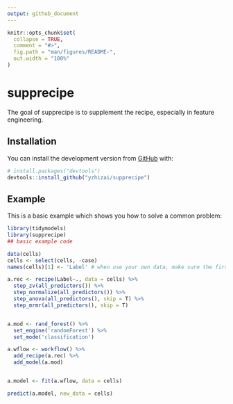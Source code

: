```yaml
---
output: github_document
---
```


<!-- README.md is generated from README.Rmd. Please edit that file -->

```r
knitr::opts_chunk$set(
  collapse = TRUE,
  comment = "#>",
  fig.path = "man/figures/README-",
  out.width = "100%"
)
```

# supprecipe

<!-- badges: start -->
<!-- badges: end -->

The goal of supprecipe is to supplement the recipe, especially in feature engineering.

## Installation

You can install  the development version from [GitHub](https://github.com/) with:

``` r
# install.packages("devtools")
devtools::install_github("yzhizai/supprecipe")
```
## Example

This is a basic example which shows you how to solve a common problem:

```r
library(tidymodels)
library(supprecipe)
## basic example code

data(cells)
cells <- select(cells, -case)
names(cells)[1] <- 'Label' # when use your own data, make sure the first column is your target label, and named it with 'Label'

a.rec <- recipe(Label~., data = cells) %>% 
  step_zv(all_predictors()) %>% 
  step_normalize(all_predictors()) %>% 
  step_anova(all_predictors(), skip = T) %>% 
  step_mrmr(all_predictors(), skip = T)


a.mod <- rand_forest() %>% 
  set_engine('randomForest') %>% 
  set_mode('classification')

a.wflow <- workflow() %>% 
  add_recipe(a.rec) %>% 
  add_model(a.mod)


a.model <- fit(a.wflow, data = cells)

predict(a.model, new_data = cells)
```
